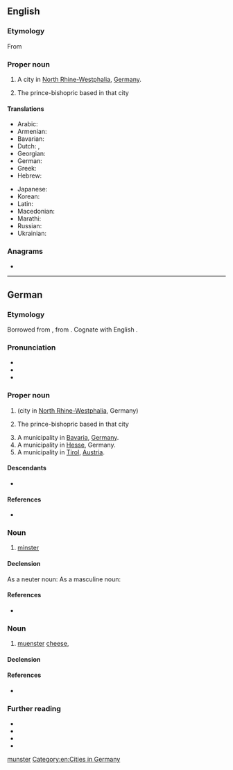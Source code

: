 {{also|muenster|Munster}}
==English==
{{wikipedia}}
{{wikipedia|Prince-Bishopric of Münster}}

===Etymology===
From {{bor|en|de|Münster}}

===Proper noun===
{{en-proper noun}}

# A city in [[North Rhine-Westphalia]], [[Germany]].
# {{lb|en|historical}} The prince-bishopric based in that city

====Translations====
{{trans-top|city in North Rhine-Westphalia}}
* Arabic: {{t|ar|مونستر}}
* Armenian: {{t|hy|Մյունստեր}}
* Bavarian: {{t|bar|Minschda}}
* Dutch: {{t|nl|Munster}}, {{t|nl|Münster}}
* Georgian: {{t|ka|მიუნსტერი}}
* German: {{t+|de|Münster}}
* Greek: {{t+|el|Μύνστερ}}
* Hebrew: {{t|he|מינסטר}}
{{trans-mid}}
* Japanese: {{t|ja|ミュンスター}}
* Korean: {{t|ko|뮌스터}}
* Latin: {{t|la|Monasterium}}
* Macedonian: {{t|mk|Ми́нстер|m}}
* Marathi: {{t|mr|म्युन्स्टर}}
* Russian: {{t+|ru|Мюнстер|m}}
* Ukrainian: {{t|uk|Мюнстер}}
{{trans-bottom}}

===Anagrams===
* {{anagrams|en|a=emnrstu|munters|sternum}}

[[Category:English terms spelled with Ü|munster]]
[[Category:en:Cities in Germany]]

----

==German==
{{wp|Münster (Begriffsklärung)|lang=de}}

===Etymology===
Borrowed from {{bor|de|la|monastērium}}, from {{der|de|grc|μοναστήριον}}. Cognate with English {{m|en|minster}}.

===Pronunciation===
* {{IPA|/ˈmʏnstɐ/|lang=de}}
* {{hyphenation|Müns|ter|lang=de}}
* {{audio|De-Münster.ogg|Audio|lang=de}}

===Proper noun===
{{de-proper noun|n}}

# {{l|en|Münster}} (city in [[North Rhine-Westphalia]], Germany)
# {{lb|de|historical}} The prince-bishopric based in that city
# A municipality in [[Bavaria]], [[Germany]].
# A municipality in [[Hesse]], Germany.
# A municipality in [[Tirol]], [[Austria]].

====Descendants====
* {{desc|en|Münster|bor=1}}

====References====
* {{R:Duden|Muenster_Stadt}}

===Noun===
{{de-noun|n|g2=m||Münster}}

# [[minster]] {{gloss|monastic church}}

====Declension====
As a neuter noun:
{{de-decl-noun-n|s}}
As a masculine noun:
{{de-decl-noun-m|s}}

====References====
* {{R:Duden|Muenster_Kirche}}

===Noun===
{{de-noun|m||Münster}}

# [[muenster]] [[cheese]], {{m|de|Münsterkäse}}

====Declension====
{{de-decl-noun-m|s}}

====References====
* {{R:Duden|Muenster_Kaese}}

===Further reading===
* {{pedia|lang=de}}
* {{pedia|lang=de|Münster (Kirche)}}
* {{pedia|lang=de|Münster (Westfalen)}}
* {{pedia|lang=de|Hochstift Münster}}

{{topics|de|Architecture|Christianity|Cities in Germany|Austria|Cheeses}}